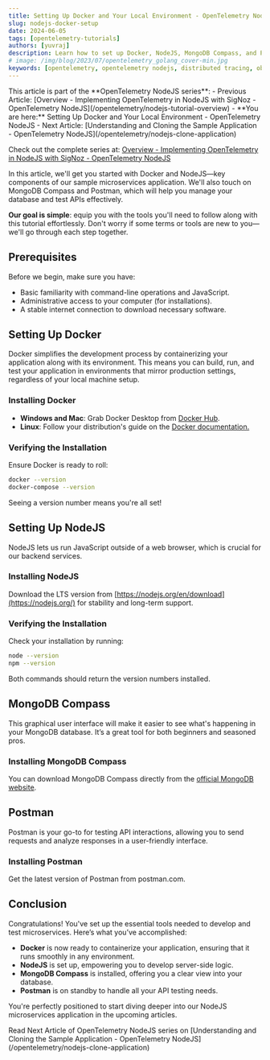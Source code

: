```yaml
---
title: Setting Up Docker and Your Local Environment - OpenTelemetry NodeJS
slug: nodejs-docker-setup
date: 2024-06-05
tags: [opentelemetry-tutorials]
authors: [yuvraj]
description: Learn how to set up Docker, NodeJS, MongoDB Compass, and Postman for your NodeJS microservices application. This guide covers essential tools and steps to prepare your local environment for implementing OpenTelemetry and SigNoz...
# image: /img/blog/2023/07/opentelemetry_golang_cover-min.jpg
keywords: [opentelemetry, opentelemetry nodejs, distributed tracing, observability, nodejs application monitoring, nodejs instrumentation, signoz]
---
```


<head>
  <link rel="canonical" href="https://signoz.io/opentelemetry/nodejs-docker-setup/"/>
</head>

<Admonition type="info">
This article is part of the **OpenTelemetry NodeJS series**:
- Previous Article: [Overview - Implementing OpenTelemetry in NodeJS with SigNoz - OpenTelemetry NodeJS](/opentelemetry/nodejs-tutorial-overview)
- **You are here:** Setting Up Docker and Your Local Environment - OpenTelemetry NodeJS
- Next Article: [Understanding and Cloning the Sample Application - OpenTelemetry NodeJS](/opentelemetry/nodejs-clone-application)

Check out the complete series at: [Overview - Implementing OpenTelemetry in NodeJS with SigNoz - OpenTelemetry NodeJS](/opentelemetry/nodejs-tutorial-overview)
</Admonition>


In this article, we'll get you started with Docker and NodeJS—key components of our sample microservices application. We'll also touch on MongoDB Compass and Postman, which will help you manage your database and test APIs effectively.

**Our goal is simple**: equip you with the tools you'll need to follow along with this tutorial effortlessly. Don't worry if some terms or tools are new to you—we'll go through each step together.

## Prerequisites

Before we begin, make sure you have:

- Basic familiarity with command-line operations and JavaScript.
- Administrative access to your computer (for installations).
- A stable internet connection to download necessary software.

## Setting Up Docker

Docker simplifies the development process by containerizing your application along with its environment. This means you can build, run, and test your application in environments that mirror production settings, regardless of your local machine setup.

### Installing Docker

- **Windows and Mac**: Grab Docker Desktop from [Docker Hub](https://www.docker.com/products/docker-desktop/).
- **Linux**: Follow your distribution's guide on the [Docker documentation.](https://docs.docker.com/desktop/install/linux-install/)

### Verifying the Installation

Ensure Docker is ready to roll:

```bash
docker --version
docker-compose --version
```

Seeing a version number means you're all set!

## Setting Up NodeJS

NodeJS lets us run JavaScript outside of a web browser, which is crucial for our backend services.

### Installing NodeJS

Download the LTS version from [https://nodejs.org/en/download](https://nodejs.org/) for stability and long-term support.

### Verifying the Installation

Check your installation by running:

```bash
node --version
npm --version
```

Both commands should return the version numbers installed.

## MongoDB Compass

This graphical user interface will make it easier to see what's happening in your MongoDB database. It’s a great tool for both beginners and seasoned pros.

### Installing MongoDB Compass

You can download MongoDB Compass directly from the [official MongoDB website](https://www.mongodb.com/try/download/compass).

## Postman

Postman is your go-to for testing API interactions, allowing you to send requests and analyze responses in a user-friendly interface.

### Installing Postman

Get the latest version of Postman from postman.com.

## Conclusion

Congratulations! You've set up the essential tools needed to develop and test microservices. Here’s what you’ve accomplished:

- **Docker** is now ready to containerize your application, ensuring that it runs smoothly in any environment.
- **NodeJS** is set up, empowering you to develop server-side logic.
- **MongoDB Compass** is installed, offering you a clear view into your database.
- **Postman** is on standby to handle all your API testing needs.

You're perfectly positioned to start diving deeper into our NodeJS microservices application in the upcoming articles.

<Admonition type="info">
Read Next Article of OpenTelemetry NodeJS series on [Understanding and Cloning the Sample Application - OpenTelemetry NodeJS](/opentelemetry/nodejs-clone-application)
</Admonition>